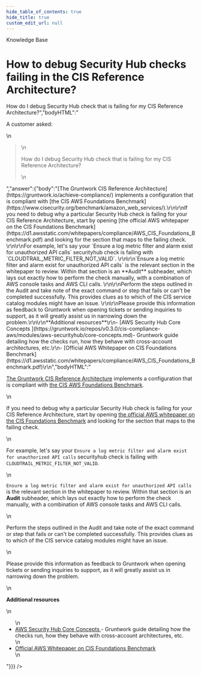 ```yaml
---
hide_table_of_contents: true
hide_title: true
custom_edit_url: null
---
```



<head>
  <link rel="canonical" href="https://github.com/tnn-tnn-tnn-tnn-tnn-gruntwork-io/knowledge-base/discussions/135" />
</head>

<CenterLayout>
<span className="searchCategory">Knowledge Base</span>
<h1>How to debug Security Hub checks failing in the CIS Reference Architecture?</h1>
<GitHub discussion={{"id":"D_kwDOF8slf84AOesk","number":135,"author":{"login":"zackproser"},"title":"How to debug Security Hub checks failing in the CIS Reference Architecture?","body":"A customer asked: \r\n> How do I debug Security Hub check that is failing for my CIS Reference Architecture?","bodyHTML":"<p dir=\"auto\">A customer asked:</p>\n<blockquote>\n<p dir=\"auto\">How do I debug Security Hub check that is failing for my CIS Reference Architecture?</p>\n</blockquote>","answer":{"body":"[The Gruntwork CIS Reference Architecture](https://gruntwork.io/achieve-compliance/) implements a configuration that is compliant with [the CIS AWS Foundations Benchmark](https://www.cisecurity.org/benchmark/amazon_web_services/).\r\n\r\nIf you need to debug why a particular Security Hub check is failing for your CIS Reference Architecture, start by opening [the official AWS whitepaper on the CIS Foundations Benchmark](https://d1.awsstatic.com/whitepapers/compliance/AWS_CIS_Foundations_Benchmark.pdf) and looking for the section that maps to the failing check. \r\n\r\nFor example, let's say your `Ensure a log metric filter and alarm exist for unauthorized API calls` securityhub check is failing with `CLOUDTRAIL_METRIC_FILTER_NOT_VALID`. \r\n\r\n`Ensure a log metric filter and alarm exist for unauthorized API calls` is the relevant section in the whitepaper to review. Within that section is an **Audit** subheader, which lays out exactly how to perform the check manually, with a combination of AWS console tasks and AWS CLI calls. \r\n\r\nPerform the steps outlined in the Audit and take note of the exact command or step that fails or can't be completed successfully. This provides clues as to which of the CIS service catalog modules might have an issue. \r\n\r\nPlease provide this information as feedback to Gruntwork when opening tickets or sending inquiries to support, as it will greatly assist us in narrowing down the problem.\r\n\r\n**Additional resources**\r\n- [AWS Security Hub Core Concepts ](https://gruntwork.io/repos/v0.3.0/cis-compliance-aws/modules/aws-securityhub/core-concepts.md)- Gruntwork guide detailing how the checks run, how they behave with cross-account architectures, etc.\r\n- [Official AWS Whitepaper on CIS Foundations Benchmark](https://d1.awsstatic.com/whitepapers/compliance/AWS_CIS_Foundations_Benchmark.pdf)\r\n","bodyHTML":"<p dir=\"auto\"><a href=\"https://gruntwork.io/achieve-compliance/\" rel=\"nofollow\">The Gruntwork CIS Reference Architecture</a> implements a configuration that is compliant with <a href=\"https://www.cisecurity.org/benchmark/amazon_web_services/\" rel=\"nofollow\">the CIS AWS Foundations Benchmark</a>.</p>\n<p dir=\"auto\">If you need to debug why a particular Security Hub check is failing for your CIS Reference Architecture, start by opening <a href=\"https://d1.awsstatic.com/whitepapers/compliance/AWS_CIS_Foundations_Benchmark.pdf\" rel=\"nofollow\">the official AWS whitepaper on the CIS Foundations Benchmark</a> and looking for the section that maps to the failing check.</p>\n<p dir=\"auto\">For example, let's say your <code class=\"notranslate\">Ensure a log metric filter and alarm exist for unauthorized API calls</code> securityhub check is failing with <code class=\"notranslate\">CLOUDTRAIL_METRIC_FILTER_NOT_VALID</code>.</p>\n<p dir=\"auto\"><code class=\"notranslate\">Ensure a log metric filter and alarm exist for unauthorized API calls</code> is the relevant section in the whitepaper to review. Within that section is an <strong>Audit</strong> subheader, which lays out exactly how to perform the check manually, with a combination of AWS console tasks and AWS CLI calls.</p>\n<p dir=\"auto\">Perform the steps outlined in the Audit and take note of the exact command or step that fails or can't be completed successfully. This provides clues as to which of the CIS service catalog modules might have an issue.</p>\n<p dir=\"auto\">Please provide this information as feedback to Gruntwork when opening tickets or sending inquiries to support, as it will greatly assist us in narrowing down the problem.</p>\n<p dir=\"auto\"><strong>Additional resources</strong></p>\n<ul dir=\"auto\">\n<li><a href=\"https://gruntwork.io/repos/v0.3.0/cis-compliance-aws/modules/aws-securityhub/core-concepts.md\" rel=\"nofollow\">AWS Security Hub Core Concepts </a>- Gruntwork guide detailing how the checks run, how they behave with cross-account architectures, etc.</li>\n<li><a href=\"https://d1.awsstatic.com/whitepapers/compliance/AWS_CIS_Foundations_Benchmark.pdf\" rel=\"nofollow\">Official AWS Whitepaper on CIS Foundations Benchmark</a></li>\n</ul>"}}} />

</CenterLayout>
  

<!-- ##DOCS-SOURCER-START
{
  "sourcePlugin": "github-discussions",
  "hash": "ff8c2a26858f7bfd9b62287a077e5979"
}
##DOCS-SOURCER-END -->
